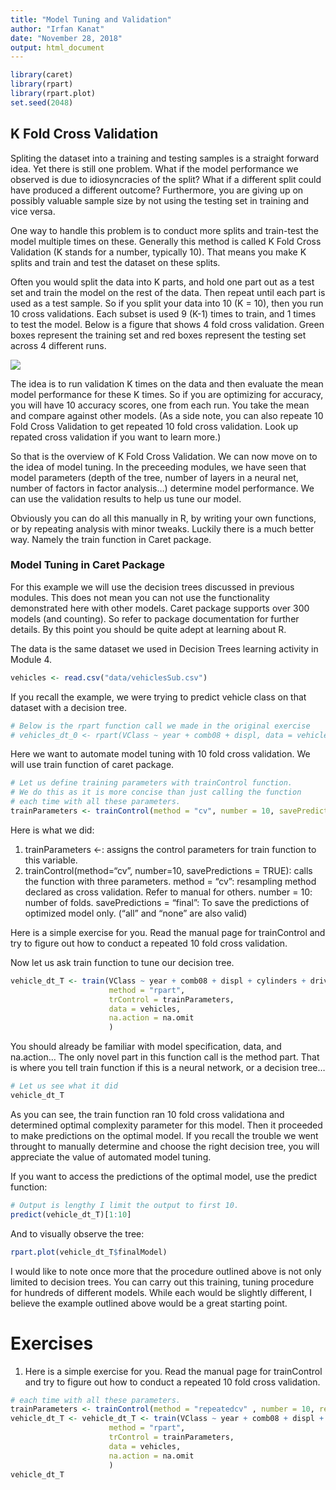 ```yaml
---
title: "Model Tuning and Validation"
author: "Irfan Kanat"
date: "November 28, 2018"
output: html_document
---
```


```r
library(caret)
library(rpart)
library(rpart.plot)
set.seed(2048)
```

## K Fold Cross Validation

Spliting the dataset into a training and testing samples is a straight forward idea. Yet there is still one problem. What if the model performance we observed is due to idiosyncracies of the split? What if a different split could have produced a different outcome? Furthermore, you are giving up on possibly valuable sample size by not using the testing set in training and vice versa.

One way to handle this problem is to conduct more splits and train-test the model multiple times on these. Generally this method is called K Fold Cross Validation (K stands for a number, typically 10). That means you make K splits and train and test the dataset on these splits.

Often you would split the data into K parts, and hold one part out as a test set and train the model on the rest of the data. Then repeat until each part is used as a test sample. So if you split your data into 10 (K = 10), then you run 10 cross validations. Each subset is used 9 (K-1) times to train, and 1 times to test the model. Below is a figure that shows 4 fold cross validation. Green boxes represent the training set and red boxes represent the testing set across 4 different runs.

![](figures/KFold.png)

The idea is to run validation K times on the data and then evaluate the mean model performance for these K times. So if you are optimizing for accuracy, you will have 10 accuracy scores, one from each run. You take the mean and compare against other models. (As a side note, you can also repeate 10 Fold Cross Validation to get repeated 10 fold cross validation. Look up repated cross validation if you want to learn more.)

So that is the overview of K Fold Cross Validation. We can now move on to the idea of model tuning. In the preceeding modules, we have seen that model parameters (depth of the tree, number of layers in a neural net, number of factors in factor analysis...) determine model performance. We can use the validation results to help us tune our model.

Obviously you can do all this manually in R, by writing your own functions, or by repeating analysis with minor tweaks. Luckily there is a much better way. Namely the train function in Caret package.

### Model Tuning in Caret Package

For this example we will use the decision trees discussed in previous modules. This does not mean you can not use the functionality demonstrated here with other models. Caret package supports over 300 models (and counting). So refer to package documentation for further details. By this point you should be quite adept at learning about R.

The data is the same dataset we used in Decision Trees learning activity in Module 4. 

```r
vehicles <- read.csv("data/vehiclesSub.csv")
```

If you recall the example, we were trying to predict vehicle class on that dataset with a decision tree.

```r
# Below is the rpart function call we made in the original exercise
# vehicles_dt_0 <- rpart(VClass ~ year + comb08 + displ, data = vehicles, method = "class")
```

Here we want to automate model tuning with 10 fold cross validation. We will use train function of caret package.

```r
# Let us define training parameters with trainControl function.
# We do this as it is more concise than just calling the function 
# each time with all these parameters.
trainParameters <- trainControl(method = "cv", number = 10, savePredictions = "final")
```

Here is what we did:

1. trainParameters <-: assigns the control parameters for train function to this variable.
2. trainControl(method="cv", number=10, savePredictions = TRUE): calls the function with three parameters.
    method = "cv": resampling method declared as cross validation. Refer to manual for others.
    number = 10: number of folds.
    savePredictions = "final": To save the predictions of optimized model only. ("all" and "none" are also valid) 
    
Here is a simple exercise for you. Read the manual page for trainControl and try to figure out how to conduct a repeated 10 fold cross validation.
    
Now let us ask train function to tune our decision tree.

```r
vehicle_dt_T <- train(VClass ~ year + comb08 + displ + cylinders + drive,
                      method = "rpart",
                      trControl = trainParameters,
                      data = vehicles,
                      na.action = na.omit
                      )
```


You should already be familiar with model specification, data, and na.action... The only novel part in this function call is the method part. That is where you tell train function if this is a neural network, or a decision tree...

```r
# Let us see what it did
vehicle_dt_T
```

As you can see, the train function ran 10 fold cross validationa and determined optimal complexity parameter for this model. Then it proceeded to make predictions on the optimal model. If you recall the trouble we went throught to manually determine and choose the right decision tree, you will appreciate the value of automated model tuning.

If you want to access the predictions of the optimal model, use the predict function:

```r
# Output is lengthy I limit the output to first 10.
predict(vehicle_dt_T)[1:10]
```

And to visually observe the tree:

```r
rpart.plot(vehicle_dt_T$finalModel)
```

I would like to note once more that the procedure outlined above is not only limited to decision trees. You can carry out this training, tuning procedure for hundreds of different models. While each would be slightly different, I believe the example outlined above would be a great starting point.

# Exercises

1. Here is a simple exercise for you. Read the manual page for trainControl and try to figure out how to conduct a repeated 10 fold cross validation.

```r
# each time with all these parameters.
trainParameters <- trainControl(method = "repeatedcv" , number = 10, repeats = 10, savePredictions = "final")
vehicle_dt_T <- vehicle_dt_T <- train(VClass ~ year + comb08 + displ + cylinders + drive,
                      method = "rpart",
                      trControl = trainParameters,
                      data = vehicles,
                      na.action = na.omit
                      )
vehicle_dt_T
```
